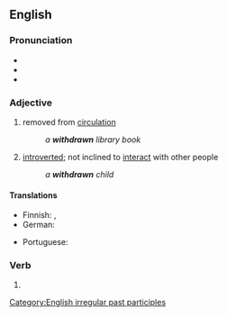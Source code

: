 ==English==

===Pronunciation===
* {{IPA|/wɪðˈdɹɔːn/|/wɪθˈdɹɔːn/|lang=en}}
* {{audio|en-us-withdrawn.ogg|Audio (US)|lang=en}}
* {{rhymes|ɔːn|lang=en}}

===Adjective===
{{en-adj}}

# removed from [[circulation]]
#: ''a '''withdrawn''' library book''
# [[introverted]]; not inclined to [[interact]] with other people
#: ''a '''withdrawn''' child''

====Translations====
{{trans-top|introvert}}
* Finnish: {{t|fi|sisäänpäinkääntynyt}}, {{t+|fi|sulkeutunut}}
* German: {{t+|de|verschlossen}}
{{trans-mid}}
* Portuguese: {{t+|pt|introvertido|m}}
{{trans-bottom}}

===Verb===
{{head|en|verb form}}

# {{past participle of|withdraw|lang=en|nocat=1}}

[[Category:English irregular past participles]]